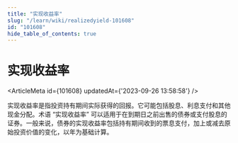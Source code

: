 ```yaml
---
title: "实现收益率"
slug: "/learn/wiki/realizedyield-101608"
id: "101608"
hide_table_of_contents: true
---
```



# 实现收益率

<ArticleMeta id={101608} updatedAt={'2023-09-26 13:58:58'} />
<div className='border-solid border-b border-t-0 my-4 border-[var(--ifm-color-gray-300)]' />

实现收益率是指投资持有期间实际获得的回报。它可能包括股息、利息支付和其他现金分配。术语 “实现收益率” 可以适用于在到期日之前出售的债券或支付股息的证券。一般来说，债券的实现收益率包括持有期间收到的票息支付，加上或减去原始投资价值的变化，以年为基础计算。
